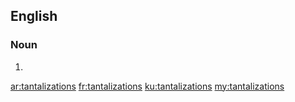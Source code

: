 ==English==

===Noun===
{{head|en|plural}}

# {{plural of|tantalization|lang=en|nocat=1}}

[[ar:tantalizations]]
[[fr:tantalizations]]
[[ku:tantalizations]]
[[my:tantalizations]]